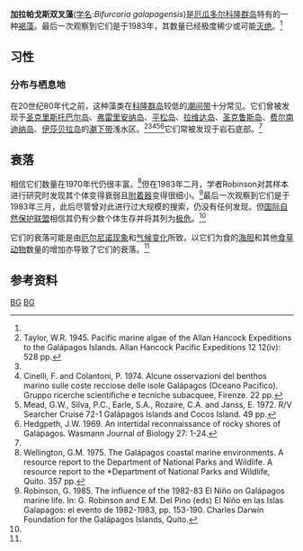 {{Speciesbox
| image = Bifurcaria galapagensis.jpeg
| image_width = 250px
| status = PE | status_system = IUCN3.1
| status_ref = <ref name=IUCN>{{IUCN|assessors=Miller, K.A., Garske, L. & Edgar, G.|assessment_year=2007|id=63593|title=Bifurcaria galapagensis|iucn_year=2010|version=2010.1|accessdate=2015年12月19日}}</ref>
| authority = (Piccone & Grunow) Womersley
| taxon = Bifurcaria galapagensis
| synonyms =
* ''Blossevillea galapagensis'' <br/><small>(Piccone & Grunow) W.R.Taylor</small>
* ''Fucodium galapagense'' <br/><small>Piccone & Grunow</small>
* ''Pelvetia galapagensis'' <br/><small>(Piccone & Grunow) De Toni</small>
}}
'''加拉帕戈斯双叉藻'''([[学名|学名]]:''Bifurcaria galapagensis'')是[[厄瓜多尔|厄瓜多尔]][[科隆群岛|科隆群岛]]特有的一种[[褐藻|褐藻]]。最后一次观察到它们是于1983年，其数量已经极度稀少或可能[[灭绝|灭绝]]。<ref name=IUCN/>

==习性==
===分布与栖息地===
在20世纪80年代之前，这种藻类在[[科隆群岛|科隆群岛]]较低的[[潮间带|潮间带]]十分常见。它们曾被发现于[[圣克里斯托巴尔岛|圣克里斯托巴尔岛]]、[[弗雷里安纳岛|弗雷里安纳岛]]、[[平松岛|平松岛]]、[[拉维达岛|拉维达岛]]、[[圣克鲁斯岛|圣克鲁斯岛]]、[[费尔南迪纳岛|费尔南迪纳岛]]、[[伊莎貝拉島_(加拉帕戈斯群島)|伊莎贝拉岛]]的[[潮下带|潮下带]]浅水区。<ref name=TW1945>Taylor, W.R. 1945. Pacific marine algae of the Allan Hancock Expeditions to the Galápagos Islands. Allan Hancock Pacific Expeditions 12 12(iv): 528 pp.</ref><ref name=W1975/><ref name=CC1974>Cinelli, F. and Colantoni, P. 1974. Alcune osservazioni del benthos marino sulle coste recciose delle isole Galápagos (Oceano Pacifico). Gruppo ricerche scientifiche e tecniche subacquee, Firenze. 22 pp.</ref><ref name=MG1972>Mead, G.W., Silva, P.C., Earle, S.A., Rozaire, C.A. and Janss, E. 1972. R/V Searcher Cruise 72-1 Galápagos Islands and Cocos Island. 49 pp.</ref><ref>Hedgpeth, J.W. 1969. An intertidal reconnaissance of rocky shores of Galápagos. Wasmann Journal of Biology 27: 1-24.</ref>它们常被发现于岩石底部。<ref name=TW1945/>

==衰落==
相信它们数量在1970年代仍很丰富。<ref name=W1975>Wellington, G.M. 1975. The Galápagos coastal marine environments. A resource report to the Department of National Parks and Wildlife. A resource report to the *Department of National Parks and Wildlife, Quito. 357 pp.</ref>但在1983年二月，学者Robinson对其样本进行研究时发现其个体变得衰弱且[[附着器|附着器]]变得很细小。<ref>Robinson, G. 1985. The influence of the 1982-83 El Niño on Galápagos marine life. In: G. Robinson and E.M. Del Pino (eds) El Niño en las Islas Galapagos: el evento de 1982-1983, pp. 153-190. Charles Darwin Foundation for the Galápagos Islands, Quito.</ref>最后一次观察到它们是于1983年三月，此后尽管曾对此进行过大规模的搜索，仍没有任何发现。但[[国际自然保护联盟|国际自然保护联盟]]相信其仍有少数个体生存并将其列为[[极危|极危]]。<ref name=IUCN/>

它们的衰落可能是由[[厄尔尼诺现象|厄尔尼诺现象]]和[[气候变化|气候变化]]所致，以它们为食的[[海胆|海胆]]和其他[[食草动物|食草动物]]数量的增加亦导致了它们的衰落。<ref name=IUCN/>

==参考资料==
{{reflist|2}}

{{Taxonbar|from=Q18746263}}
[[Category:IUCN紅色名錄極危物種|BG]]

[[Category:马尾藻科|BG]]